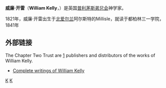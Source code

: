 '''威廉·开雷'''（'''William Kelly'''，{{bd|1821年||1906年|3月27日|catIdx=K}}）是英国[[普利茅斯弟兄会|普利茅斯弟兄会]]神学家。

1821年，威廉·开雷出生于[[北爱尔兰|北爱尔兰]]阿尔斯特的Millisle，就读于都柏林三一学院，1841年<!-- secured a post as governor to the [[Seigneurs_of_Sark|Seigneur of Sark]]，He married in [[Guernsey|Guernsey]]，在1870年代移居[[Blackheath,_London|Blackheath, London]]. Kelly became a prominent [[普利茅斯弟兄会|普利茅斯弟兄会]] amongst whom he was a prolific writer. His writings also enjoyed the respect of scholars such as [[Henry_Alford|Henry Alford]], [[Heinrich_Ewald|Heinrich Ewald]] and [[George_Anthony_Denison|George Anthony Denison]]. 

The title-pages of Kelly's works generally bore only the initials "W. K.".Being early left fatherless, he was already supporting himself by uition to the family of Mr. Cachemaille, Rector of Sark, when, in 1840, he made the Christian confession, and he shortly afterwards embraced the views of the church characteristic to "brethren", with whom he then at once united. He retained a close connection with the Channel Islands for thirty years, residing chiefly in Guernsey, but for the latter half of his Christian career his home was at Blackheath.

He was a graduate, in classical honours, of Trinity College, Dublin, and was recognised as not merely a sound, erudite scholar, but a controversialist of formidable calibre. Besides aiding Dr. [[Samuel_Prideaux_Tregelles|Samuel Prideaux Tregelles]] in his investigations as a Biblical textual critic, Mr. Kelly himself published, in 1860, a critical edition of 启示录，which Professor [[Heinrich_Ewald|Heinrich Ewald]], of Goettingen, declared was the best piece of English work of the kind that he had seen.

Such studies were carried on concurrently with the editing of a periodical entitled ´The Prospect´. He took up the editorship of ´The Bible Treasury´ in 1857, and continued till his death, 50 years after. As editor of the ´B. T.´ he was brought into correspondence with such men as Dean [[Henry_Alford|Henry Alford]] (1810-1871), Dr. Scott the lexicographer (whom he convinced of the true force of the word unhappily rendered in the Authorised Version of 2 Thessalonians 2: 2, as "is at hand"), Principal Edwards (who confessed to Mr. Kelly his conversion to the pre-millennial standpoint), with [[Willian_Sanday|Willian Sanday]], of Oxford, and other living theologians.

After the capitulation of younger ecclesiastical associates to the Higher Criticism, Archdeacon Denison spoke of Mr. Kelly's periodical as the only religious magazine any longer worth reading — so steadfast was the editor in his rejection of what he believed to be Christ-dishonouring views of the Bible.

His simplicity and self-suppression may be illustrated by the reply he made to a Dublin professor who had expressed an opinion that, if Mr. Kelly did but settle there as a teacher, he would make a fortune — "For which world?"

His supreme delight was in ministering in things spiritual to those whom he described as the "few despised ones of Christ's flock." To such service he gave untiring energy, put forth to within two months of his decease. He identified himself whole-heartedly with the body of doctrine developed by the late John Nelson Darby, whose right-hand man he was for many years, until he severed his connection, and formed a party which for long bore his name.

The "Collected Writings" of [[John_Nelson_Darby|John Nelson Darby]] (1800-1882) were edited by Mr. Kelly, who has done much by his own expositions to give currency to the views enshrined in them. Kelly also edited the writings of [[John_Gifford_Bellett|John Gifford Bellett]]. His own merits were manifest alike in oral and written ministry. Mr. [[Charles_Haddon_Spurgeon|Charles Haddon Spurgeon]] (1834 -1892), judging by the latter, has applied to Mr. Kelly, in the "Guide to Commentaries," the words of Pope, "born for the universe..." In the list of his writings will be found Lectures or Notes on all the Books of the Bible.

How long he retained his clearness and vigour of intellect comes out in the fact that several of his best expositions appeared during the last fifteen years of his life. Within the lifetime of J.N.D. (1800-1882), Mr. Kelly was already well known to outsiders by his lectures on the Pentateuch, the Gospel of Matthew, the Revelation of John, the Church of God, and the New Testament Doctrine of the Holy Spirit, besides Notes on Romans, etc., recommended by Professor Sandy. Since 1890 he has put forth "In the Beginning" (Gen. 1, 2), commended by Archbishop Benson; and Exposition of the Prophecies of Isaiah, of the Gospel of John, of the Epistle to the Hebrews, of the Epistles of John; a volume of 600 pages on "God's Inspiration of the Scriptures;" and his last words on "Christ's Coming Again, " in which he vindicates the originality of J.N.D. in regard to the "Secret Rapture;" this had been impugned by an American writer.

The last prominent survivor of the first generation of "brethren" fell asleep on the 27th March, 1906. Shortly before he passed away, W.K. said to one by his bedside: "There are three things real — the Cross, the enmity of the world, the love of God." An aged clergyman, who had long resorted to him for counsel, on hearing of his decease, wrote: "He was pre-eminently 'a faithful man, and feared God above many' (Neh. 7. 2)."

His biography, based on Turner's and others biographies, has been compiled by Edwin N Cross (Irish Saint and Scholar) --><!-- [http://www.chaptertwobooks.org.uk], W G Turner and Heyman Wreford. -->

==外部链接==
The Chapter Two Trust are [http://www.chaptertwobooks.org.uk] {{Wayback|url=http://www.chaptertwobooks.org.uk/ |date=20210306173843 }} publishers and distributors of the works of William Kelly.
* [http://www.stempublishing.com/authors/kelly/ Complete writings of William Kelly] {{Wayback|url=http://www.stempublishing.com/authors/kelly/ |date=20210211033248 }}

{{Authority control}}
[[Category:英國基督徒|K]]
[[Category:普利茅斯弟兄会|K]]